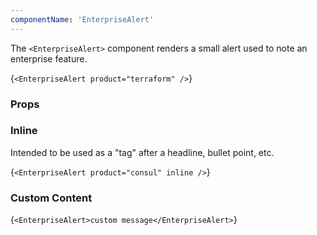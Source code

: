 ```yaml
---
componentName: 'EnterpriseAlert'
---
```


The `<EnterpriseAlert>` component renders a small alert used to note an enterprise feature.

<LiveComponent>{`<EnterpriseAlert product="terraform" />`}</LiveComponent>

<UsageDetails packageJson={packageJson} />

### Props

<PropsTable props={componentProps} />

### Inline

Intended to be used as a "tag" after a headline, bullet point, etc.

<LiveComponent>{`<EnterpriseAlert product="consul" inline />`}</LiveComponent>

### Custom Content

<LiveComponent>{`<EnterpriseAlert>custom message</EnterpriseAlert>`}</LiveComponent>
